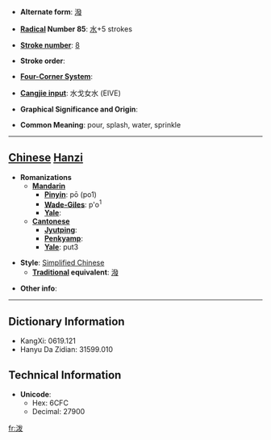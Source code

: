 * '''Alternate form''': [[潑]]

* '''[[Wiktionary:Chinese radical index| Radical]] Number 85''': [[Wiktionary:Chinese radical index 水|水]]+5 strokes

* '''[[Wiktionary:Chinese total strokes index|Stroke number]]''': [[Wiktionary:Chinese total strokes index 8|8]]

* '''Stroke order''': 

* '''[[Wiktionary:Chinese four corner index|Four-Corner System]]''': 

* '''[[Wiktionary:Chinese Cangjie index|Cangjie input]]''': 水戈女水 (EIVE)

* '''Graphical Significance and Origin''': 

* '''Common Meaning''': pour, splash, water, sprinkle

----

== [[Chinese]] [[Hanzi]] ==

* '''Romanizations'''
** '''[[Mandarin]]'''
*** '''[[Pinyin]]''': pō (po1)
*** '''[[Wade-Giles]]''': p'o<sup>1</sup>
*** '''[[Yale]]''': 
** '''[[Cantonese]]'''
*** '''[[Jyutping]]''':
*** '''[[Penkyamp]]''': 
*** '''[[Yale]]''': put3

* '''Style''': [[Simplified Chinese]] 
** '''[[Traditional Chinese|Traditional]] equivalent''': [[潑]]

* '''Other info''': 

----

== Dictionary Information ==

* KangXi: 0619.121
* Hanyu Da Zidian: 31599.010

== Technical Information ==

* '''Unicode''':
** Hex: 6CFC
** Decimal: 27900

[[fr:泼]]